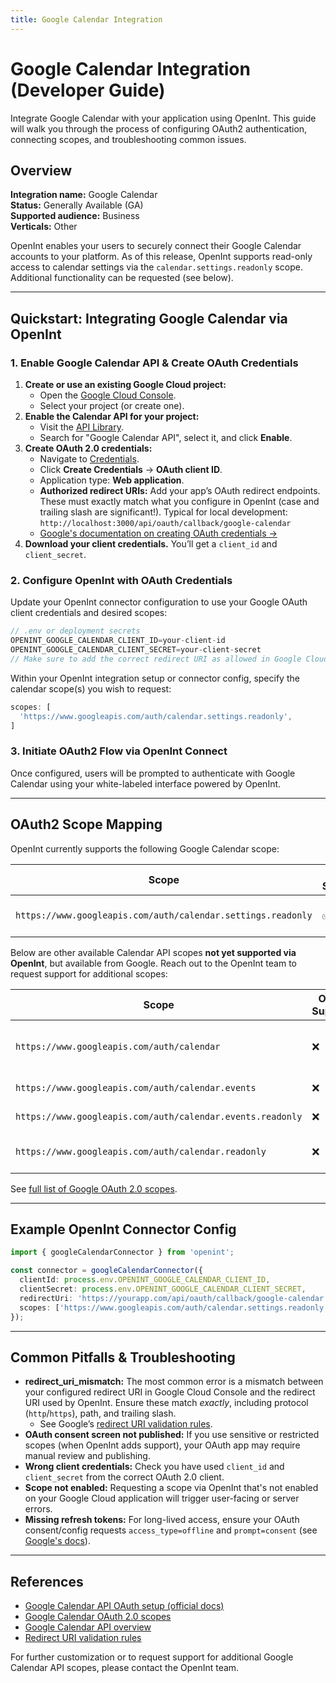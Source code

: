 ```yaml
---
title: Google Calendar Integration
---
```


# Google Calendar Integration (Developer Guide)

Integrate Google Calendar with your application using OpenInt. This guide will walk you through the process of configuring OAuth2 authentication, connecting scopes, and troubleshooting common issues.

## Overview

**Integration name:** Google Calendar  
**Status:** Generally Available (GA)  
**Supported audience:** Business  
**Verticals:** Other

OpenInt enables your users to securely connect their Google Calendar accounts to your platform. As of this release, OpenInt supports read-only access to calendar settings via the `calendar.settings.readonly` scope. Additional functionality can be requested (see below).

---

## Quickstart: Integrating Google Calendar via OpenInt

### 1. Enable Google Calendar API & Create OAuth Credentials

1. **Create or use an existing Google Cloud project:**  
    - Open the [Google Cloud Console](https://console.cloud.google.com/apis/credentials).
    - Select your project (or create one).
2. **Enable the Calendar API for your project:**  
    - Visit the [API Library](https://console.developers.google.com/apis/library).
    - Search for "Google Calendar API", select it, and click **Enable**.
3. **Create OAuth 2.0 credentials:**  
    - Navigate to [Credentials](https://console.cloud.google.com/apis/credentials).
    - Click **Create Credentials** → **OAuth client ID**.
    - Application type: **Web application**.
    - **Authorized redirect URIs:** Add your app’s OAuth redirect endpoints. These must exactly match what you configure in OpenInt (case and trailing slash are significant!). Typical for local development: `http://localhost:3000/api/oauth/callback/google-calendar`  
    - [Google's documentation on creating OAuth credentials →](https://developers.google.com/identity/protocols/oauth2/web-server#creatingcred)
4. **Download your client credentials.** You’ll get a `client_id` and `client_secret`.

### 2. Configure OpenInt with OAuth Credentials

Update your OpenInt connector configuration to use your Google OAuth client credentials and desired scopes:

```ts
// .env or deployment secrets
OPENINT_GOOGLE_CALENDAR_CLIENT_ID=your-client-id
OPENINT_GOOGLE_CALENDAR_CLIENT_SECRET=your-client-secret
// Make sure to add the correct redirect URI as allowed in Google Cloud Console
```

Within your OpenInt integration setup or connector config, specify the calendar scope(s) you wish to request:

```js
scopes: [
  'https://www.googleapis.com/auth/calendar.settings.readonly',
]
```

### 3. Initiate OAuth2 Flow via OpenInt Connect

Once configured, users will be prompted to authenticate with Google Calendar using your white-labeled interface powered by OpenInt.

---

## OAuth2 Scope Mapping

OpenInt currently supports the following Google Calendar scope:

| Scope | OpenInt Supported | Description |
|-------|-------------------|-------------|
| <Tooltip tip="Provides read-only access to the user's calendar settings (e.g., time zone, working hours). No access to events or calendars.">`https://www.googleapis.com/auth/calendar.settings.readonly`</Tooltip> | ✅ | <Tooltip tip="Provides read-only access to the user's calendar settings (e.g., time zone, working hours). No access to events or calendars.">Calendar settings (read-only)</Tooltip> |

Below are other available Calendar API scopes **not yet supported via OpenInt**, but available from Google. Reach out to the OpenInt team to request support for additional scopes:

| Scope | OpenInt Supported | Description |
|-------|-------------------|-------------|
| <Tooltip tip="Provides full read/write access to the user's calendars, including events, ACLs (access control lists), and settings. This is the most permissive scope.">`https://www.googleapis.com/auth/calendar`</Tooltip> | ❌ | <Tooltip tip="Provides full read/write access to the user's calendars, including events, ACLs, and settings. This is the most permissive scope.">Full calendar access (read/write)</Tooltip> |
| <Tooltip tip="Provides read/write access to events on the user's calendars, but does not include access to calendar metadata (e.g., ACLs or settings).">`https://www.googleapis.com/auth/calendar.events`</Tooltip> | ❌ | <Tooltip tip="Provides read/write access to events on the user's calendars, but does not include access to calendar metadata (e.g., ACLs or settings).">Events (read/write)</Tooltip> |
| <Tooltip tip="Provides read-only access to events on the user's calendars. No write operations are allowed.">`https://www.googleapis.com/auth/calendar.events.readonly`</Tooltip> | ❌ | <Tooltip tip="Provides read-only access to events on the user's calendars. No write operations are allowed.">Events (read-only)</Tooltip> |
| <Tooltip tip="Provides read-only access to the user's calendars, including events, ACLs, and settings. No write operations are allowed.">`https://www.googleapis.com/auth/calendar.readonly`</Tooltip> | ❌ | <Tooltip tip="Provides read-only access to the user's calendars, including events, ACLs, and settings. No write operations are allowed.">Calendars + events (read-only)</Tooltip> |

See [full list of Google OAuth 2.0 scopes](https://developers.google.com/identity/protocols/oauth2/scopes#calendar).

---

## Example OpenInt Connector Config

```ts
import { googleCalendarConnector } from 'openint';

const connector = googleCalendarConnector({
  clientId: process.env.OPENINT_GOOGLE_CALENDAR_CLIENT_ID,
  clientSecret: process.env.OPENINT_GOOGLE_CALENDAR_CLIENT_SECRET,
  redirectUri: 'https://yourapp.com/api/oauth/callback/google-calendar',
  scopes: ['https://www.googleapis.com/auth/calendar.settings.readonly']
});
```

---

## Common Pitfalls & Troubleshooting

- **redirect_uri_mismatch:** The most common error is a mismatch between your configured redirect URI in Google Cloud Console and the redirect URI used by OpenInt. Ensure these match _exactly_, including protocol (`http`/`https`), path, and trailing slash.
    - See Google’s [redirect URI validation rules](https://developers.google.com/identity/protocols/oauth2/web-server#uri-validation).
- **OAuth consent screen not published:** If you use sensitive or restricted scopes (when OpenInt adds support), your OAuth app may require manual review and publishing.
- **Wrong client credentials:** Check you have used `client_id` and `client_secret` from the correct OAuth 2.0 client.
- **Scope not enabled:** Requesting a scope via OpenInt that's not enabled on your Google Cloud application will trigger user-facing or server errors.
- **Missing refresh tokens:** For long-lived access, ensure your OAuth consent/config requests `access_type=offline` and `prompt=consent` (see [Google's docs](https://developers.google.com/identity/protocols/oauth2/web-server#creatingclient)).

---

## References

- [Google Calendar API OAuth setup (official docs)](https://developers.google.com/identity/protocols/oauth2/web-server#creatingcred)
- [Google Calendar OAuth 2.0 scopes](https://developers.google.com/identity/protocols/oauth2/scopes#calendar)
- [Google Calendar API overview](https://developers.google.com/google-apps/calendar/firstapp)
- [Redirect URI validation rules](https://developers.google.com/identity/protocols/oauth2/web-server#uri-validation)

For further customization or to request support for additional Google Calendar API scopes, please contact the OpenInt team.
